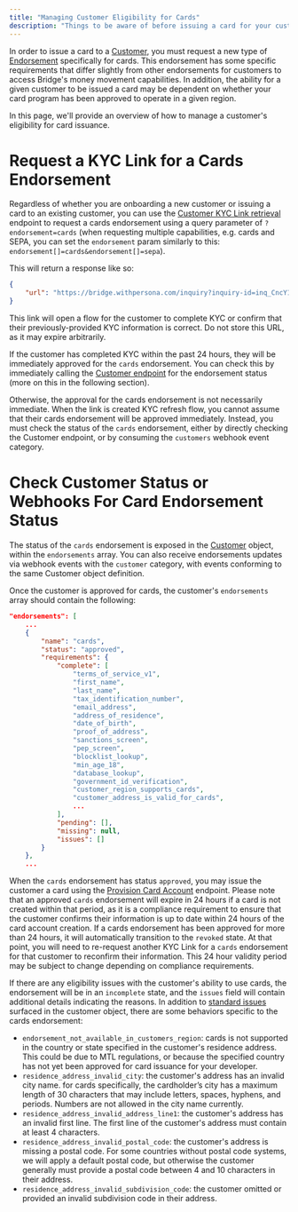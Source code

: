 ```yaml
---
title: "Managing Customer Eligibility for Cards"
description: "Things to be aware of before issuing a card for your customer"
---
```


In order to issue a card to a [Customer](https://apidocs.bridge.xyz/docs/customers), you must request a new type of [Endorsement](https://apidocs.bridge.xyz/platform/customers/customers/endorsements#endorsements) specifically for cards. This endorsement has some specific requirements that differ slightly from other endorsements for customers to access Bridge's money movement capabilities. In addition, the ability for a given customer to be issued a card may be dependent on whether your card program has been approved to operate in a given region.

In this page, we'll provide an overview of how to manage a customer's eligibility for card issuance.

# Request a KYC Link for a Cards Endorsement

Regardless of whether you are onboarding a new customer or issuing a card to an existing customer, you can use the [Customer KYC Link retrieval](/platform/customers/customers/kyclinks) endpoint to request a cards endorsement using a query parameter of `?endorsement=cards` (when requesting multiple capabilities, e.g. cards and SEPA, you can set the `endorsement` param similarly to this: `endorsement[]=cards&endorsement[]=sepa`).

This will return a response like so:

```json
{
    "url": "https://bridge.withpersona.com/inquiry?inquiry-id=inq_CncY1CqRivqDMcjkxW9PMv2aPBnE"
}
```

This link will open a flow for the customer to complete KYC or confirm that their previously-provided KYC information is correct. Do not store this URL, as it may expire arbitrarily.

If the customer has completed KYC within the past 24 hours, they will be immediately approved for the `cards` endorsement. You can check this by immediately calling the [Customer endpoint](https://bridge-docs.readme.io/reference/get_customers-customerid) for the endorsement status (more on this in the following section).

Otherwise, the approval for the cards endorsement is not necessarily immediate. When the link is created  KYC refresh flow, you cannot assume that their cards endorsement will be approved immediately. Instead, you must check the status of the `cards` endorsement, either by directly checking the Customer endpoint, or by consuming the `customers` webhook event category.

# Check Customer Status or Webhooks For Card Endorsement Status

The status of the `cards` endorsement is exposed in the [Customer](https://apidocs.bridge.xyz/reference/get_customers-customerid) object, within the `endorsements` array. You can also receive endorsements updates via webhook events with the `customer` category, with events conforming to the same Customer object definition.

Once the customer is approved for cards, the customer's `endorsements` array should contain the following:

```json
"endorsements": [
    ...
    {
        "name": "cards",
        "status": "approved",
        "requirements": {
            "complete": [
                "terms_of_service_v1",
                "first_name",
                "last_name",
                "tax_identification_number",
                "email_address",
                "address_of_residence",
                "date_of_birth",
                "proof_of_address",
                "sanctions_screen",
                "pep_screen",
                "blocklist_lookup",
                "min_age_18",
                "database_lookup",
                "government_id_verification",
                "customer_region_supports_cards",
                "customer_address_is_valid_for_cards",
                ...
            ],
            "pending": [],
            "missing": null,
            "issues": []
        }
    },
    ...
```

When the `cards` endorsement has status `approved`, you may issue the customer a card using the [Provision Card Account](https://apidocs.bridge.xyz/api-reference/cards/provision-a-card-account#provision-a-card-account) endpoint. Please note that an approved `cards` endorsement will expire in 24 hours if a card is not created within that period, as it is a compliance requirement to ensure that the customer confirms their information is up to date within 24 hours of the card account creation. If a cards endorsement has been approved for more than 24 hours, it will automatically transition to the `revoked` state. At that point, you will need to re-request another KYC Link for a `cards` endorsement for that customer to reconfirm their information. This 24 hour validity period may be subject to change depending on compliance requirements.

If there are any eligibility issues with the customer's ability to use cards, the endorsement will be in an `incomplete` state, and the `issues` field will contain additional details indicating the reasons. In addition to [standard issues](https://apidocs.bridge.xyz/docs/endorsements) surfaced in the customer object, there are some behaviors specific to the cards endorsement:

- `endorsement_not_available_in_customers_region`: cards is not supported in the country or state specified in the customer's residence address. This could be due to MTL regulations, or because the specified country has not yet been approved for card issuance for your developer.
- `residence_address_invalid_city`: the customer's address has an invalid city name. for cards specifically, the cardholder’s city has a maximum length of 30 characters that may include letters, spaces, hyphens, and periods. Numbers are not allowed in the city name currently.
- `residence_address_invalid_address_line1`: the customer's address has an invalid first line. The first line of the customer's address must contain at least 4 characters.
- `residence_address_invalid_postal_code`: the customer's address is missing a postal code. For some countries without postal code systems, we will apply a default postal code, but otherwise the customer generally must provide a postal code between 4 and 10 characters in their address.
- `residence_address_invalid_subdivision_code`: the customer omitted or provided an invalid subdivision code in their address.
